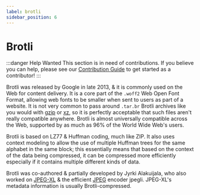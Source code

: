 ```yaml
---
label: brotli
sidebar_position: 6
---
```


# Brotli

:::danger Help Wanted
This section is in need of contributions. If you believe you can help, please see our [Contribution Guide](../contribution-guide.mdx) to get started as a contributor!
:::

Brotli was released by Google in late 2013, & it is commonly used on the Web for content delivery. It is a core part of the `.woff2` Web Open Font Format, allowing web fonts to be smaller when sent to users as part of a website. It is not very common to pass around `.tar.br` Brotli archives like you would with [gzip](../data/gzip.mdx) or [xz](../data/xz.mdx), so it is perfectly acceptable that such files aren't really compatible anywhere. Brotli is almost universally compatible across the Web, supported by as much as 96% of the World Wide Web's users.

Brotli is based on LZ77 & Huffman coding, much like ZIP. It also uses context modeling to allow the use of multiple Huffman trees for the same alphabet in the same block; this essentially means that based on the context of the data being compressed, it can be compressed more efficiently especially if it contains multiple different kinds of data.

Brotli was co-authored & partially developed by Jyrki Alakuijala, who also worked on [JPEG-XL](../images/JXL.mdx) & the efficient [JPEG](../images/JPEG.mdx) encoder jpegli. JPEG-XL's metadata information is usually Brotli-compressed.